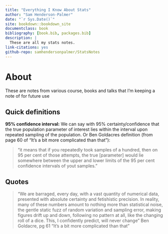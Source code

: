 ```yaml
--- 
title: "Everything I Know About Stats"
author: "Sam Henderson-Palmer"
date: "`r Sys.Date()`"
site: bookdown::bookdown_site
documentclass: book
bibliography: [book.bib, packages.bib]
description: |
  These are all my stats notes.
link-citations: yes
github-repo: samhendersonpalmer/StatsNotes
---
```


# About

These are notes from various course, books and talks that I'm keeping a note of for future use

## Quick definitions

**95% confidence interval:** We can say with 95% certainty/confidence that the true population parameter of interest lies within the interval upon repeated sampling of the population. Or Ben Goldacres definition (from page 60 of "It's a bit more complicated than that"):

> "it means that if you repeatedly took samples of a hundred, then on 95 per cent of those attempts, the true [parameter] would lie somewhere between the upper and lower limits of the 95 per cent confidence intervals of yout samples."


## Quotes

> "We are barraged, every day, with a vast quantity of numerical data, presented with absolute certainty and fetishistic precision. In reality, many of these numbers amount to nothing more than statistical noise, the gentle static fuzz of random variation and sampling error, making figures drift up and down, following no pattern at all, like the changing roll of a dice. This, I confidently predict, will never change" Ben Goldacre, pg 61 "It's a bit more complicated than that"
